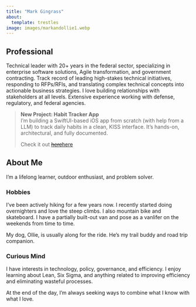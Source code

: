 ```yaml
---
title: "Mark Gingrass"
about:
  template: trestles
image: images/markandollie1.webp
---
```


## Professional

Technical leader with 20+ years in the federal sector, specializing in enterprise software solutions, Agile transformation, and government contracting. Track record of leading high-stakes technical initiatives, responding to RFPs/RFIs, and translating complex technical concepts into actionable business strategies. I love building relationships with stakeholders at all levels. Extensive experience working with defense, regulatory, and federal agencies.

> ::: note
> **New Project: Habit Tracker App**\
> I'm building a SwiftUI-based iOS app from scratch (with help from a LLM) to track daily habits in a clean, KISS interface. It's hands-on, architectural, and fully documented.
>
> Check it out [~~here~~](https://markgingrass.com/posts/2025-05-14-simple-habit-tracker-app/)[here](https://github.com/mtgingrass/JustToday)
> :::

## About Me

I’m a lifelong learner, outdoor enthusiast, and problem solver.

### Hobbies

I’ve been actively hiking for a few years now. I recently started doing overnighters and love the steep climbs. I also mountain bike and skateboard. I have a partially built-out van and pose as a vanlifer on the weekends from time to time.

My dog, Ollie, is usually along for the ride. He’s my trail buddy and road trip companion.

### Curious Mind

I have interests in technology, policy, governance, and efficiency. I enjoy learning about Lean, Six Sigma, and anything related to improving efficiency and eliminating wasteful processes.

At the end of the day, I’m always seeking ways to combine what I know with what I love.
